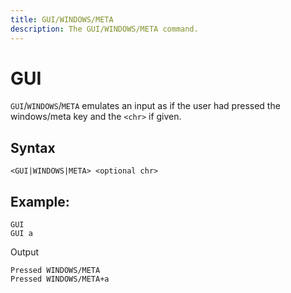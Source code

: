 ```yaml
---
title: GUI/WINDOWS/META
description: The GUI/WINDOWS/META command.
---
```


# GUI

`GUI`/`WINDOWS`/`META` emulates an input as if the user had pressed the windows/meta key and the `<chr>` if given.

## Syntax
```
<GUI|WINDOWS|META> <optional chr>
```

## Example:
```
GUI
GUI a
```
Output
```
Pressed WINDOWS/META
Pressed WINDOWS/META+a
```